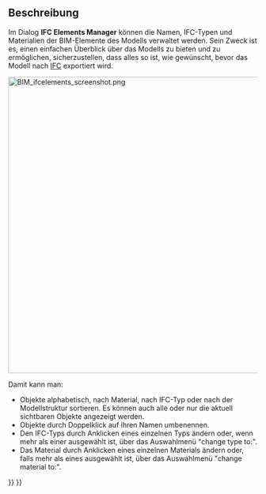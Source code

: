 <languages/>

{{Docnav/de
|[[BIM_Windows/de|Fenster]]
|[[BIM_IfcQuantities/de|IfcGrößen]]
|[[BIM_Workbench/de|BIM]]
|IconL=BIM_Windows.svg
|IconR=BIM_IfcQuantities.svg
|IconC=Workbench_BIM.svg
}}

{{GuiCommand/de
|Name=BIM IfcElements
|Name/de=BIM IfcElemente
|MenuLocation=Manage → Manage IFC elements...
|Workbenches=[[BIM_Workbench/de|BIM]]
}}

<span id="Description"></span>
==Beschreibung==

Im Dialog '''IFC Elements Manager''' können die Namen, IFC-Typen und Materialien der BIM-Elemente des Modells verwaltet werden. Sein Zweck ist es, einen einfachen Überblick über das Modells zu bieten und zu ermöglichen, sicherzustellen, dass alles so ist, wie gewünscht, bevor das Modell nach [[Arch_IFC/de|IFC]] exportiert wird.

[[Image:BIM_ifcelements_screenshot.png|600px]]
{{Caption|IFC Elements Manager}}

Damit kann man:

* Objekte alphabetisch, nach Material, nach IFC-Typ oder nach der Modellstruktur sortieren. Es können auch alle oder nur die aktuell sichtbaren Objekte angezeigt werden.
* Objekte durch Doppelklick auf ihren Namen umbenennen.
* Den IFC-Typs durch Anklicken eines einzelnen Typs ändern oder, wenn mehr als einer ausgewählt ist, über das Auswahlmenü "change type to:".
* Das Material durch Anklicken eines einzelnen Materials ändern oder, falls mehr als eines ausgewählt ist, über das Auswahlmenü "change material to:".


{{Docnav/de
|[[BIM_Windows/de|Fenster]]
|[[BIM_IfcQuantities/de|IfcGrößen]]
|[[BIM_Workbench/de|BIM]]
|IconL=BIM_Windows.svg
|IconR=BIM_IfcQuantities.svg
|IconC=Workbench_BIM.svg
}}

{{BIM_Tools_navi{{#translation:}}}}
{{Userdocnavi{{#translation:}}}}